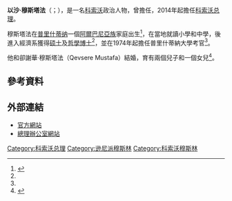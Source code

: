 {{NoteTA|G1=地名}}
{{多個問題|
{{Expand|time=2016-04-08T15:13:45+00:00}}
{{请求翻译|time=2016-04-08T15:13:45+00:00}}
}}
{{Infobox Officeholder
|name             = 以沙·穆斯塔法
|native_name      = Isa Mustafa
|native_name_lang = sq
|image            = Isa Mustafa.jpg
|office         = [[科索沃总理|科索沃总理]]
|president      = [[阿蒂費特·亞希雅加|阿蒂費特·亞希雅加]]<br>[[哈辛·塔奇|哈辛·塔奇]]
|term_start     = 2014年12月9日
|term_end       = 2017年9月9日
|predecessor    = [[哈辛·塔奇|哈辛·塔奇]]
|successor      = {{le|拉穆什·哈拉迪納伊|Ramush Haradinaj}}
|office1        = {{le|普里什蒂納市長|Mayor of Pristina}}
|term_start1    = 2007年12月14日
|term_end1      = 2013年12月26日
|predecessor1   = {{link-sq|伊斯麥特·貝其里|Ismet Beqiri}}
|successor1     = {{le|斯本·艾哈邁迪|Shpend Ahmeti}}
|office2        = [[科索沃共和国_(1990年-2000年)|科索沃共和国]]經濟與財務部部長
|primeminister2 = {{le|布亞爾·布科什|Bujar Bukoshi}}
|term_start2    = 1991年
|term_end2      = 1999年
|predecessor2   = 職務創設
|successor2     = 職務廢除
|birth_date     = {{birth date and age|1951|5|15|df=y}}
|birth_place    = {{YUG}}[[科索沃社會主義自治省|科索沃社會主義自治省]][[普里什蒂纳|普里什蒂纳]]
|death_date     = 
|death_place    = 
|nationality    = {{KOS}}
|party          = [[科索沃民主联盟|科索沃民主联盟]]
|alma_mater     = {{le|普里什蒂納大學 (1969－99)|University of Pristina (1969–99)|普里什蒂納大學}}
|spouse         = 卻謝華·穆斯塔法（Qevsere Mustafa）
|children       = 3
|religion       = [[遜尼派|遜尼派]]
}}

'''以沙·穆斯塔法'''（{{lang-sq|Isa Mustafa}}；{{bd|1951年|5月15日}}），是一名[[科索沃|科索沃]]政治人物，曾擔任{{le|普里什蒂納市長|Mayor of Pristina}}，2014年起擔任[[科索沃总理|科索沃总理]]。

穆斯塔法在[[普里什蒂纳|普里什蒂纳]]一個[[阿爾巴尼亞族|阿爾巴尼亞族]]家庭出生<ref name="primarybio">{{cite web|url=http://www.isamustafa.info/?cid=1,9|publisher=isamustafa.info|title=Biografia|language=sq|accessdate=7 November 2010|deadurl=yes|archiveurl=https://web.archive.org/web/20110721214148/http://www.isamustafa.info/?cid=1%2C9|archivedate=2011年7月21日}}</ref>，在當地就讀小學和中學，後進入{{le|普里什蒂納大學 (1969－99)|University of Pristina (1969–99)|普里什蒂納大學}}經濟系獲得[[硕士|硕士]]及[[哲學博士|哲學博士]]<ref name="primarybio"/>，並在1974年起擔任普里什蒂納大學考官<ref name="primarybio"/>。

他和卻謝華·穆斯塔法（Qevsere Mustafa）結婚，育有兩個兒子和一個女兒<ref>{{cite web|publisher=Kosovo Prime Minister's Office|title=Prime Minister's Biography – Isa Mustafa|url=http://www.kryeministri-ks.net/?page=2,4|accessdate=2016-04-08|archive-date=2017-09-15|archive-url=https://web.archive.org/web/20170915120957/http://www.kryeministri-ks.net/?page=2,4|dead-url=no}}</ref>。

==參考資料==
{{reflist}}

==外部連結==
* [https://web.archive.org/web/20100923141106/http://www.isamustafa.info/ 官方網站]
* [http://www.kryeministri-ks.net/?page=2,1 總理辦公室網站]{{Wayback|url=http://www.kryeministri-ks.net/?page=2,1 |date=20160313104943 }} 

{{s-start}}
{{s-off}}
{{s-new|office}}
{{s-ttl|title=[[科索沃共和国_(1990年-2000年)|科索沃共和国]]經濟與財務部部長|years=1991年－1999年}}
{{s-non|reason=職務廢除}}
{{s-break}}
{{s-bef|before={{link-sq|伊斯麥特·貝其里|Ismet Beqiri}}}}
{{s-ttl|title={{le|普里什蒂納市長|Mayor of Pristina}}|years=2007年－2013年}}
{{s-aft|after={{le|斯本·艾哈邁迪|Shpend Ahmeti}}}}
{{s-break}}
{{s-bef|before=[[哈辛·塔奇|哈辛·塔奇]]}}
{{s-ttl|title=[[科索沃总理|科索沃总理]]|years=2014年－2017年}}
{{s-inc}}
{{s-break}}
{{s-ppo}}
{{s-bef|before=[[法特米尔·塞伊迪乌|法特米尔·塞伊迪乌]]}}
{{s-ttl|title=[[科索沃民主联盟|科索沃民主联盟]]黨魁|years=2010年－}}
{{s-inc}}
{{s-end}}

{{DEFAULTSORT:Mustafa, Isa}}

[[Category:科索沃总理|Category:科索沃总理]]
[[Category:逊尼派穆斯林|Category:逊尼派穆斯林]]
[[Category:科索沃穆斯林|Category:科索沃穆斯林]]